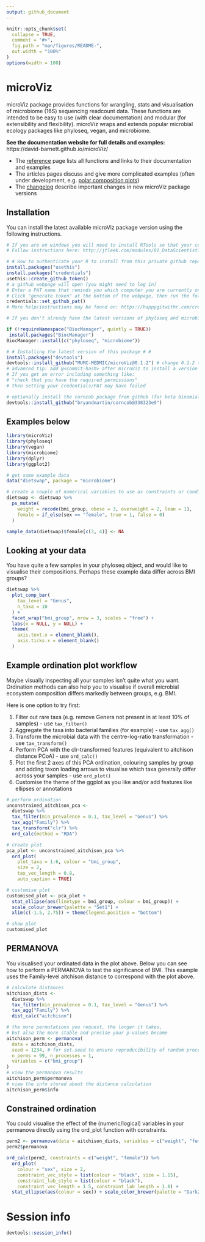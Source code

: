 ```yaml
---
output: github_document
---
```


<!-- README.md is generated from README.Rmd. Please edit that file -->

```r
knitr::opts_chunk$set(
  collapse = TRUE,
  comment = "#>",
  fig.path = "man/figures/README-",
  out.width = "100%"
)
options(width = 100)
```

# microViz

<!-- badges: start -->
<!-- badges: end -->

microViz package provides functions for wrangling, stats and visualisation of microbiome (16S) sequencing readcount data. These functions are intended to be easy to use (with clear documentation) and modular (for extensibility and flexibility). 
microViz wraps and extends popular microbial ecology packages like phyloseq, vegan, and microbiome.

**See the documentation website for full details and examples:** https://david-barnett.github.io/microViz/

- The [reference](https://david-barnett.github.io/microViz/reference/index.html) page lists all functions and links to their documentation and examples
- The articles pages discuss and give more complicated examples (often under development, e.g. [polar composition plots](https://david-barnett.github.io/microViz/articles/PCA-sorted-polar-composition-plots.html))
- The [changelog](https://david-barnett.github.io/microViz/news/index.html) describe important changes in new microViz package versions

## Installation

You can install the latest available microViz package version using the following instructions.

``` r
# If you are on windows you will need to install RTools so that your computer can build this package
# Follow instructions here: http://jtleek.com/modules/01_DataScientistToolbox/02_10_rtools/

# # How to authenticate your R to install from this private github repo # #
install.packages("usethis")
install.packages("credentials")
usethis::create_github_token()
# a github webpage will open (you might need to log in)
# Enter a PAT name that reminds you which computer you are currently on
# Click "generate token" at the bottom of the webpage, then run the following code in R, then copy/paste the PAT when requested:
credentials::set_github_pat()
# More help/instructions may be found on: https://happygitwithr.com/credential-caching.html#how-to-get-a-pat

# If you don't already have the latest versions of phyloseq and microbiome, you should install these from bioconductor:

if (!requireNamespace("BiocManager", quietly = TRUE))
 install.packages("BiocManager")
BiocManager::install(c("phyloseq", "microbiome"))

# # Installing the latest version of this package # #
install.packages("devtools")
devtools::install_github("MUMC-MEDMIC/microViz@0.1.2") # change 0.1.2 to the latest release version
# advanced tip: add @<commit-hash> after microViz to install a version from a particular commit
# If you get an error including something like: 
# "check that you have the required permissions" 
# then setting your credentials/PAT may have failed

# optionally install the corncob package from github (for beta binomial models)
devtools::install_github("bryandmartin/corncob@338323e9")

```

## Examples below

```r
library(microViz)
library(phyloseq)
library(vegan)
library(microbiome)
library(dplyr)
library(ggplot2)
```

```r
# get some example data
data("dietswap", package = "microbiome")

# create a couple of numerical variables to use as constraints or conditions
dietswap <- dietswap %>% 
  ps_mutate(
    weight = recode(bmi_group, obese = 3, overweight = 2, lean = 1),
    female = if_else(sex == "female", true = 1, false = 0)
  )

sample_data(dietswap)$female[c(3, 4)] <- NA
```

## Looking at your data

You have quite a few samples in your phyloseq object, and would like to visualise their compositions.
Perhaps these example data differ across BMI groups?
```r
dietswap %>%
  plot_comp_bar(
    tax_level = "Genus",
    n_taxa = 10
  ) + 
  facet_wrap("bmi_group", nrow = 3, scales = "free") +
  labs(x = NULL, y = NULL) + 
  theme(
    axis.text.x = element_blank(),
    axis.ticks.x = element_blank()
  )
```


## Example ordination plot workflow

Maybe visually inspecting all your samples isn't quite what you want.
Ordination methods can also help you to visualise if overall microbial ecosystem composition differs markedly between groups, e.g. BMI.

Here is one option to try first:

1. Filter out rare taxa (e.g. remove Genera not present in at least 10% of samples) - use `tax_filter()`
2. Aggregate the taxa into bacterial families (for example) - use `tax_agg()`
3. Transform the microbial data with the centre-log-ratio transformation - use `tax_transform()`
4. Perform PCA with the clr-transformed features (equivalent to aitchison distance PCoA) - use `ord_calc()`
5. Plot the first 2 axes of this PCA ordination, colouring samples by group and adding taxon loading arrows to visualise which taxa generally differ across your samples - use `ord_plot()`
6. Customise the theme of the ggplot as you like and/or add features like ellipses or annotations

```r
# perform ordination
unconstrained_aitchison_pca <-
  dietswap %>%
  tax_filter(min_prevalence = 0.1, tax_level = "Genus") %>%
  tax_agg("Family") %>%
  tax_transform("clr") %>%
  ord_calc(method = "RDA")

# create plot
pca_plot <- unconstrained_aitchison_pca %>%
  ord_plot(
    plot_taxa = 1:6, colour = "bmi_group", 
    size = 2,
    tax_vec_length = 0.8,
    auto_caption = TRUE)

# customise plot
customised_plot <- pca_plot +
  stat_ellipse(aes(linetype = bmi_group, colour = bmi_group)) +
  scale_colour_brewer(palette = "Set1") +
  xlim(c(-1.5, 2.75)) + theme(legend.position = "bottom")

# show plot
customised_plot
```

## PERMANOVA

You visualised your ordinated data in the plot above. 
Below you can see how to perform a PERMANOVA to test the significance of BMI.
This example uses the Family-level aitchison distance to correspond with the plot above.
```r
# calculate distances
aitchison_dists <-
  dietswap %>%
  tax_filter(min_prevalence = 0.1, tax_level = "Genus") %>%
  tax_agg("Family") %>%
  dist_calc("aitchison")

# the more permutations you request, the longer it takes,
# but also the more stable and precise your p-values become
aitchison_perm <- permanova(
  data = aitchison_dists,
  seed = 1234, # for set.seed to ensure reproducibility of random process
  n_perms = 99, n_processes = 1, 
  variables = c("bmi_group")
)
# view the permanova results
aitchison_perm$permanova
# view the info stored about the distance calculation
aitchison_perm$info
```
## Constrained ordination
You could visualise the effect of the (numeric/logical) variables in your permanova directly using the ord_plot function with constraints.

```r
perm2 <- permanova(data = aitchison_dists, variables = c("weight", "female"), seed = 321)
perm2$permanova

ord_calc(perm2, constraints = c("weight", "female")) %>%
  ord_plot(
    colour = "sex", size = 2,
    constraint_vec_style = list(colour = "black", size = 1.15),
    constraint_lab_style = list(colour = "black"),
    constraint_vec_length = 1.5, constraint_lab_length = 1.8) +
  stat_ellipse(aes(colour = sex)) + scale_color_brewer(palette = "Dark2")
```



# Session info
```r
devtools::session_info()
```
